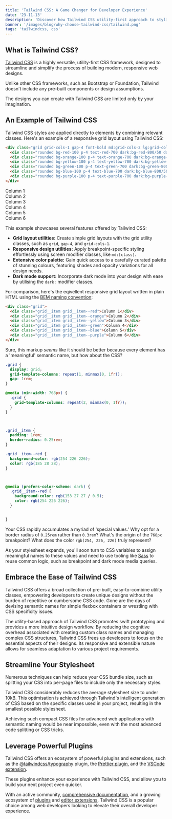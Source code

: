 ---
title: 'Tailwind CSS: A Game Changer for Developer Experience'
date: '23-11-13'  
description: 'Discover how Tailwind CSS utility-first approach to styling and responsive design transforms the way you write CSS through, allowing you to focus on building great things.'
banner: '/images/blog/why-choose-tailwind-css/tailwind.png'
tags: 'tailwindcss, css'
---

## What is Tailwind CSS?

[Tailwind CSS](https://tailwindcss.com) is a highly versatile, utility-first CSS framework, designed to streamline and simplify the process of building modern, responsive web designs.

Unlike other CSS frameworks, such as Bootstrap or Foundation, Tailwind doesn't include any pre-built components or design assumptions.

The designs you can create with Tailwind CSS are limited only by your imagination.

## An Example of Tailwind CSS

Tailwind CSS styles are applied directly to elements by combining relevant classes. Here's an example of a responsive grid layout using Tailwind CSS:


```html
<div class="grid grid-cols-1 gap-4 font-bold md:grid-cols-2 lg:grid-cols-3">
  <div class="rounded bg-red-100 p-4 text-red-700 dark:bg-red-800/50 dark:text-red-100">Column 1</div>
  <div class="rounded bg-orange-100 p-4 text-orange-700 dark:bg-orange-800/50 dark:text-orange-100">Column 2</div>
  <div class="rounded bg-yellow-100 p-4 text-yellow-700 dark:bg-yellow-800/50 dark:text-yellow-100">Column 3</div>
  <div class="rounded bg-green-100 p-4 text-green-700 dark:bg-green-800/50 dark:text-green-100">Column 4</div>
  <div class="rounded bg-blue-100 p-4 text-blue-700 dark:bg-blue-800/50 dark:text-blue-100">Column 5</div>
  <div class="rounded bg-purple-100 p-4 text-purple-700 dark:bg-purple-800/50 dark:text-purple-100">Column 6</div>
</div>
```


<div className="grid grid-cols-1 gap-4 font-bold md:grid-cols-2 lg:grid-cols-3">
  <div className="rounded bg-red-100 p-4 text-red-700 dark:bg-red-800/50 dark:text-red-100">Column 1</div>
  <div className="rounded bg-orange-100 p-4 text-orange-700 dark:bg-orange-800/50 dark:text-orange-100">Column 2</div>
  <div className="rounded bg-yellow-100 p-4 text-yellow-700 dark:bg-yellow-800/50 dark:text-yellow-100">Column 3</div>
  <div className="rounded bg-green-100 p-4 text-green-700 dark:bg-green-800/50 dark:text-green-100">Column 4</div>
  <div className="rounded bg-blue-100 p-4 text-blue-700 dark:bg-blue-800/50 dark:text-blue-100">Column 5</div>
  <div className="rounded bg-purple-100 p-4 text-purple-700 dark:bg-purple-800/50 dark:text-purple-100">Column 6</div>
</div>

This example showcases several features offered by Tailwind CSS:

- **Grid layout utilities:** Create simple grid layouts with the grid utility classes, such as `grid`, `gap-4`, and `grid-cols-1`.
- **Responsive design utilities:** Apply breakpoint-specific styling effortlessly using screen modifier classes, like `md:[class]`.
- **Extensive color palette:** Gain quick access to a carefully curated palette of stunning colours, featuring shades and opacity variations for all design needs.
- **Dark mode support:** Incorporate dark mode into your design with ease by utilising the `dark:` modifier classes.

For comparison, here's the eqivellent responsive grid layout written in plain HTML using the [BEM naming convention](https://getbem.com):

```html
<div class="grid">
  <div class="grid__item grid__item--red">Column 1</div>
  <div class="grid__item grid__item--orange">Column 2</div>
  <div class="grid__item grid__item--yellow">Column 3</div>
  <div class="grid__item grid__item--green">Column 4</div>
  <div class="grid__item grid__item--blue">Column 5</div>
  <div class="grid__item grid__item--purple">Column 6</div>
</div>
```

Sure, this markup _seems_ like it should be better because every element has a 'meaningful' semantic name, but how about the CSS?


```css
.grid {
  display: grid;
  grid-template-columns: repeat(1, minmax(0, 1fr));
  gap: 1rem;
}

@media (min-width: 768px) {
  .grid {
    grid-template-columns: repeat(2, minmax(0, 1fr));
  }
}



.grid__item {
  padding: 1rem;
  border-radius: 0.25rem;
}

.grid__item--red {
  background-color: rgb(254 226 226);
  color: rgb(185 28 28);
}



@media (prefers-color-scheme: dark) {
  .grid__item--red {
    background-color: rgb(153 27 27 / 0.5);
    color: rgb(254 226 226);
  }


}
```

Your CSS rapidly accumulates a myriad of 'special values.' Why opt for a border radius of `0.25rem` rather than `0.3rem`? What's the origin of the `768px` breakpoint? What does the color `rgb(254, 226, 226)` truly represent?

As your stylesheet expands, you'll soon turn to CSS variables to assign meaningful names to these values and need to use tooling like [Sass](https://sass-lang.com) to reuse common logic, such as breakpoint and dark mode media queries.

## Embrace the Ease of Tailwind CSS

Tailwind CSS offers a broad collection of pre-built, easy-to-combine utility classes, empowering developers to create unique designs without the burden of repetitive or cumbersome CSS code. Gone are the days of devising semantic names for simple flexbox containers or wrestling with CSS specificity issues.

The utility-based approach of Tailwind CSS promotes swift prototyping and provides a more intuitive design workflow. By reducing the cognitive overhead associated with creating custom class names and managing complex CSS structures, Tailwind CSS frees up developers to focus on the essential aspects of their designs. Its responsive and extensible nature allows for seamless adaptation to various project requirements.

## Streamline Your Stylesheet

Numerous techniques can help reduce your CSS bundle size, such as splitting your CSS into per-page files to include only the necessary styles.

Tailwind CSS considerably reduces the average stylesheet size to under 10kB. This optimisation is achieved through Tailwind's intelligent generation of CSS based on the specific classes used in your project, resulting in the smallest possible stylesheet.

Achieving such compact CSS files for advanced web applications with semantic naming would be near impossible, even with the most advanced code splitting or CSS tricks.

## Leverage Powerful Plugins

Tailwind CSS offers an ecosystem of powerful plugins and extensions, such as the [@tailwindcss/typography](https://tailwindcss.com/docs/typography-plugin) plugin, the [Prettier plugin](https://github.com/tailwindlabs/prettier-plugin-tailwindcss), and the [VSCode extension](https://marketplace.visualstudio.com/items?itemName=bradlc.vscode-tailwindcss).

These plugins enhance your experience with Tailwind CSS, and allow you to build your next project even quicker.

With an active community, [comprehensive documentation](https://tailwindcss.com/docs), and a growing ecosystem of [plugins](https://tailwindcss.com/docs/plugins) and [editor extensions](https://tailwindcss.com/docs/editor-setup), Tailwind CSS is a popular choice among web developers looking to elevate their overall developer experience.